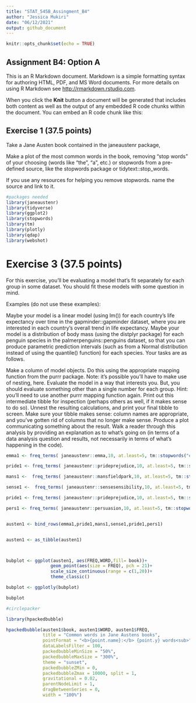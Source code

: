 ```yaml
---
title: "STAT_545B_Assingment_B4"
author: "Jessica Mukiri"
date: "06/12/2021"
output: github_document
---
```


```r
knitr::opts_chunk$set(echo = TRUE)
```

## Assignment B4: Option A

This is an R Markdown document. Markdown is a simple formatting syntax for authoring HTML, PDF, and MS Word documents. For more details on using R Markdown see <http://rmarkdown.rstudio.com>.

When you click the **Knit** button a document will be generated that includes both content as well as the output of any embedded R code chunks within the document. You can embed an R code chunk like this:


## Exercise 1 (37.5 points)

Take a Jane Austen book contained in the janeaustenr package, 

Make a plot of the most common words in the book, removing “stop words” of your choosing (words like “the”, “a”, etc.) or stopwords from a pre-defined source, like the stopwords package or tidytext::stop_words.

If you use any resources for helping you remove stopwords. name the source and link to it.

```r
#packages needed
library(janeaustenr)
library(tidyverse)
library(ggplot2)
library(stopwords)
library(tm)
library(plotly)
library(qdap)
library(webshot)
```







# Exercise 3 (37.5 points)

For this exercise, you’ll be evaluating a model that’s fit separately for each group in some dataset. You should fit these models with some question in mind.

Examples (do not use these examples):

Maybe your model is a linear model (using lm()) for each country’s life expectancy over time in the gapminder::gapminder dataset, where you are interested in each country’s overall trend in life expectancy.
Maybe your model is a distribution of body mass (using the distplyr package) for each penguin species in the palmerpenguins::penguins dataset, so that you can produce parametric prediction intervals (such as from a Normal distribution instead of using the quantile() function) for each species.
Your tasks are as follows.

Make a column of model objects. Do this using the appropriate mapping function from the purrr package. Note: it’s possible you’ll have to make use of nesting, here.
Evaluate the model in a way that interests you. But, you should evaluate something other than a single number for each group. Hint: you’ll need to use another purrr mapping function again.
Print out this intermediate tibble for inspection (perhaps others as well, if it makes sense to do so).
Unnest the resulting calculations, and print your final tibble to screen. Make sure your tibble makes sense: column names are appropriate, and you’ve gotten rid of columns that no longer make sense.
Produce a plot communicating something about the result.
Walk a reader through this analysis by providing an explanation as to what’s going on (in terms of a data analysis question and results, not necessarily in terms of what’s happening in the code).



```r
emma1 <- freq_terms( janeaustenr::emma,10, at.least=5, tm::stopwords("english"))%>%  mutate( book = "emma")           

pride1 <- freq_terms( janeaustenr::prideprejudice,10, at.least=5, tm::stopwords("english"))%>%  mutate( book = "pride")

mans1 <-  freq_terms( janeaustenr::mansfieldpark,10, at.least=5, tm::stopwords("english"))%>%  mutate( book = "mans")

sense1 <-  freq_terms( janeaustenr::sensesensibility,10, at.least=5, tm::stopwords("english"))%>%  mutate( book = "sense")

pride1 <- freq_terms( janeaustenr::prideprejudice,10, at.least=5, tm::stopwords("english"))%>%  mutate( book = "pride")

pers1 <- freq_terms( janeaustenr::persuasion,10, at.least=5, tm::stopwords("english"))%>%  mutate( book = "persuasion")


austen1 <- bind_rows(emma1,pride1,mans1,sense1,pride1,pers1)


austen1 <- as_tibble(austen1)



bubplot <- ggplot(austen1, aes(FREQ,WORD,fill= book))+
                 geom_point(aes(size = FREQ), pch = 21)+
                 scale_size_continuous(range = c(1,20))+
                 theme_classic()

bubplot <- ggplotly(bubplot)

bubplot
```

```r

#circlepacker 

library(hpackedbubble)

hpackedbubble(austen1$book, austen1$WORD, austen1$FREQ,
              title = "Common words in Jane Austens books",
              pointFormat = "<b>{point.name}:</b> {point.y} words<sub>",
              dataLabelsFilter = 100,
              packedbubbleMinSize = "50%",
              packedbubbleMaxSize = "300%",
              theme = "sunset",
              packedbubbleZMin = 0,
              packedbubbleZmax = 10000, split = 1,
              gravitational = 0.02,
              parentNodeLimit = 1,
              dragBetweenSeries = 0,
              width = "100%")

```

